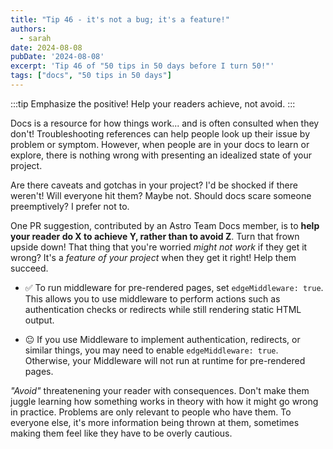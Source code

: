 ```yaml
---
title: "Tip 46 - it's not a bug; it's a feature!"
authors:
  - sarah
date: 2024-08-08
pubDate: '2024-08-08'
excerpt: 'Tip 46 of "50 tips in 50 days before I turn 50!"'
tags: ["docs", "50 tips in 50 days"]
---
```


:::tip
Emphasize the positive! Help your readers achieve, not avoid.
:::

Docs is a resource for how things work... and is often consulted when they don't! Troubleshooting references can help people look up their issue by problem or symptom. However, when people are in your docs to learn or explore, there is nothing wrong with presenting an idealized state of your project.

Are there caveats and gotchas in your project? I'd be shocked if there weren't! Will everyone hit them? Maybe not. Should docs scare someone preemptively? I prefer not to. 

One PR suggestion, contributed by an Astro Team Docs member, is to **help your reader do X to achieve Y, rather than to avoid Z**. Turn that frown upside down! That thing that you're worried *might not work* if they get it wrong? It's a *feature of your project* when they get it right! Help them succeed.

- ✅ To run middleware for pre-rendered pages, set `edgeMiddleware: true`. This allows you to use middleware to perform actions such as authentication checks or redirects while still rendering static HTML output.

- 😐 If you use Middleware to implement authentication, redirects, or similar things, you may need to enable `edgeMiddleware: true`. Otherwise, your Middleware will not run at runtime for pre-rendered pages.

*"Avoid"* threatenening your reader with consequences. Don't make them juggle learning how something works in theory with how it might go wrong in practice. Problems are only relevant to people who have them. To everyone else, it's more information being thrown at them, sometimes making them feel like they have to be overly cautious.


<LinkCard title="See the whole list of tips!" href="/blog/50-docs-tips-in-50-days" />

